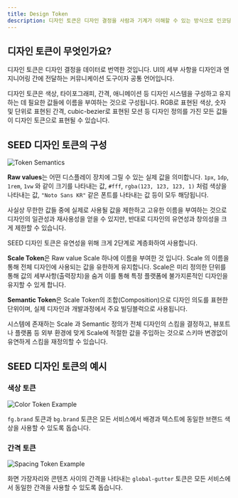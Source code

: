 ```yaml
---
title: Design Token
description: 디자인 토큰은 디자인 결정을 사람과 기계가 이해할 수 있는 방식으로 인코딩하는 방법입니다.
---
```


## 디자인 토큰이 무엇인가요?

디자인 토큰은 디자인 결정을 데이터로 번역한 것입니다. UI의 세부 사항을 디자인과 엔지니어링 간에 전달하는 커뮤니케이션 도구이자 공통 언어입니다.

디자인 토큰은 색상, 타이포그래피, 간격, 애니메이션 등 디자인 시스템을 구성하고 유지하는 데 필요한 값들에 이름을 부여하는 것으로 구성됩니다. RGB로 표현된 색상, 숫자 및 단위로 표현된 간격, cubic-bezier로 표현된 모션 등 디자인 정의를 가진 모든 값들이 디자인 토큰으로 표현될 수 있습니다.


## SEED 디자인 토큰의 구성

![Token Semantics](./token-semantics.png)

**Raw values**는 어떤 디스플레이 장치에 그릴 수 있는 실제 값을 의미합니다. `1px`, `1dp`, `1rem`, `1vw` 와 같이 크기를 나타내는 값, `#fff`, `rgba(123, 123, 123, 1)` 처럼 색상을 나타내는 값, `"Noto Sans KR"` 같은 폰트를 나타내는 값 등이 모두 해당됩니다.

사실상 무한한 값들 중에 실제로 사용될 값을 제한하고 고유한 이름을 부여하는 것으로 디자인의 일관성과 재사용성을 얻을 수 있지만, 반대로 디자인의 유연성과 창의성을 크게 제한할 수 있습니다.

SEED 디자인 토큰은 유연성을 위해 크게 2단계로 계층화하여 사용합니다.

**Scale Token**은 Raw value Scale 하나에 이름을 부여한 것 입니다. Scale 의 이름을 통해 전체 디자인에 사용되는 값을 유한하게 유지합니다. Scale은 미리 정의한 단위를 통해 값의 세부사항(출력장치)을 숨겨 이를 통해 특정 플랫폼에 불가지론적인 디자인을 유지할 수 있게 합니다.

**Semantic Token**은 Scale Token의 조합(Composition)으로 디자인 의도를 표현한 단위이며, 실제 디자인과 개발과정에서 주요 빌딩블럭으로 사용됩니다.

시스템에 존재하는 Scale 과 Semantic 정의가 전체 디자인의 스킴을 결정하고, 뷰포트나 플랫폼 등 외부 환경에 맞게 Scale에 적절한 값을 주입하는 것으로 스키마 변경없이 유연하게 스킴을 재정의할 수 있습니다.


## SEED 디자인 토큰의 예시

### 색상 토큰

![Color Token Example](./token-example-1.png)

`fg.brand` 토큰과 `bg.brand` 토큰은 모든 서비스에서 배경과 텍스트에 동일한 브랜드 색상을 사용할 수 있도록 돕습니다.

### 간격 토큰

![Spacing Token Example](./token-example-2.png)

화면 가장자리와 콘텐츠 사이의 간격을 나타내는 `global-gutter` 토큰은 모든 서비스에서 동일한 간격을 사용할 수 있도록 돕습니다.